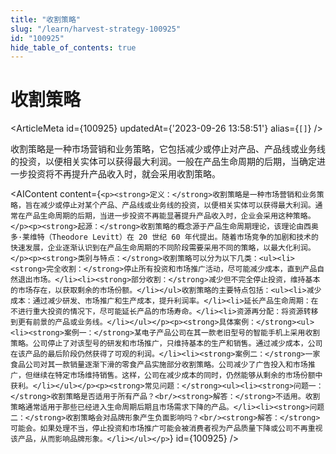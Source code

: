 ```yaml
---
title: "收割策略"
slug: "/learn/harvest-strategy-100925"
id: "100925"
hide_table_of_contents: true
---
```



# 收割策略

<ArticleMeta id={100925} updatedAt={'2023-09-26 13:58:51'} alias={`[]`} />
<div className='border-solid border-b border-t-0 my-4 border-[var(--ifm-color-gray-300)]' />

收割策略是一种市场营销和业务策略，它包括减少或停止对产品、产品线或业务线的投资，以便相关实体可以获得最大利润。一般在产品生命周期的后期，当确定进一步投资将不再提升产品收入时，就会采用收割策略。

<AIContent content={`<p><strong>定义：</strong>收割策略是一种市场营销和业务策略，旨在减少或停止对某个产品、产品线或业务线的投资，以便相关实体可以获得最大利润。通常在产品生命周期的后期，当进一步投资不再能显著提升产品收入时，企业会采用这种策略。</p><p><strong>起源：</strong>收割策略的概念源于产品生命周期理论，该理论由西奥多·莱维特（Theodore Levitt）在 20 世纪 60 年代提出。随着市场竞争的加剧和技术的快速发展，企业逐渐认识到在产品生命周期的不同阶段需要采用不同的策略，以最大化利润。</p><p><strong>类别与特点：</strong>收割策略可以分为以下几类：<ul><li><strong>完全收割：</strong>停止所有投资和市场推广活动，尽可能减少成本，直到产品自然退出市场。</li><li><strong>部分收割：</strong>减少但不完全停止投资，维持基本的市场存在，以获取剩余的市场份额。</li></ul>收割策略的主要特点包括：<ul><li>减少成本：通过减少研发、市场推广和生产成本，提升利润率。</li><li>延长产品生命周期：在不进行重大投资的情况下，尽可能延长产品的市场寿命。</li><li>资源再分配：将资源转移到更有前景的产品或业务线。</li></ul></p><p><strong>具体案例：</strong><ul><li><strong>案例一：</strong>某电子产品公司在其一款老旧型号的智能手机上采用收割策略。公司停止了对该型号的研发和市场推广，只维持基本的生产和销售。通过减少成本，公司在该产品的最后阶段仍然获得了可观的利润。</li><li><strong>案例二：</strong>一家食品公司对其一款销量逐渐下滑的零食产品实施部分收割策略。公司减少了广告投入和市场推广，但继续在特定市场维持销售。这样，公司在减少成本的同时，仍然能够从剩余的市场份额中获利。</li></ul></p><p><strong>常见问题：</strong><ul><li><strong>问题一：</strong>收割策略是否适用于所有产品？<br/><strong>解答：</strong>不适用。收割策略通常适用于那些已经进入生命周期后期且市场需求下降的产品。</li><li><strong>问题二：</strong>收割策略会对品牌形象产生负面影响吗？<br/><strong>解答：</strong>可能会。如果处理不当，停止投资和市场推广可能会被消费者视为产品质量下降或公司不再重视该产品，从而影响品牌形象。</li></ul></p>`} id={100925} />
